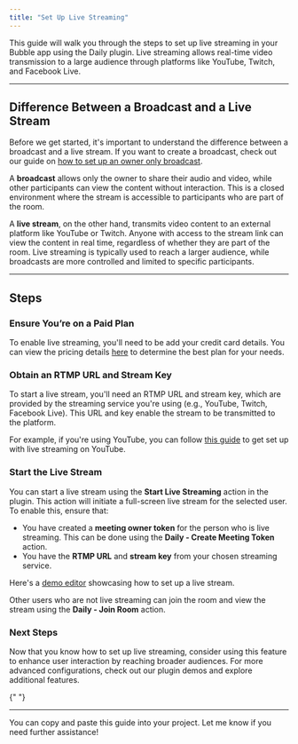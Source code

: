 ```yaml
---
title: "Set Up Live Streaming"
---
```



This guide will walk you through the steps to set up live streaming in your Bubble app using the Daily plugin. Live streaming allows real-time video transmission to a large audience through platforms like YouTube, Twitch, and Facebook Live.

---

## Difference Between a Broadcast and a Live Stream

Before we get started, it's important to understand the difference between a broadcast and a live stream. If you want to create a broadcast, check out our guide on [how to set up an owner only broadcast](/bubble/daily/how-tos/owner-only-broadcast).

A **broadcast** allows only the owner to share their audio and video, while other participants can view the content without interaction. This is a closed environment where the stream is accessible to participants who are part of the room.

A **live stream**, on the other hand, transmits video content to an external platform like YouTube or Twitch. Anyone with access to the stream link can view the content in real time, regardless of whether they are part of the room. Live streaming is typically used to reach a larger audience, while broadcasts are more controlled and limited to specific participants.

---

## Steps

### Ensure You’re on a Paid Plan

To enable live streaming, you'll need to be add your credit card details. You can view the pricing details [here](https://www.daily.co/pricing) to determine the best plan for your needs.

### Obtain an RTMP URL and Stream Key

To start a live stream, you'll need an RTMP URL and stream key, which are provided by the streaming service you're using (e.g., YouTube, Twitch, Facebook Live). This URL and key enable the stream to be transmitted to the platform.

For example, if you're using YouTube, you can follow [this guide](https://support.google.com/youtube/topic/9257891?hl=en&ref_topic=9257610) to get set up with live streaming on YouTube.

### Start the Live Stream

You can start a live stream using the **Start Live Streaming** action in the plugin. This action will initiate a full-screen live stream for the selected user. To enable this, ensure that:

- You have created a **meeting owner token** for the person who is live streaming. This can be done using the **Daily - Create Meeting Token** action.
- You have the **RTMP URL** and **stream key** from your chosen streaming service.

Here's a [demo editor](https://bubble.io/page?type=page&name=live_streaming_demo&id=nocodedemos&tab=tabs-2) showcasing how to set up a live stream.

Other users who are not live streaming can join the room and view the stream using the **Daily - Join Room** action.

### Next Steps

Now that you know how to set up live streaming, consider using this feature to enhance user interaction by reaching broader audiences. For more advanced configurations, check out our plugin demos and explore additional features.

<dailyBubbleFooter />{" "}

---

You can copy and paste this guide into your project. Let me know if you need further assistance!

